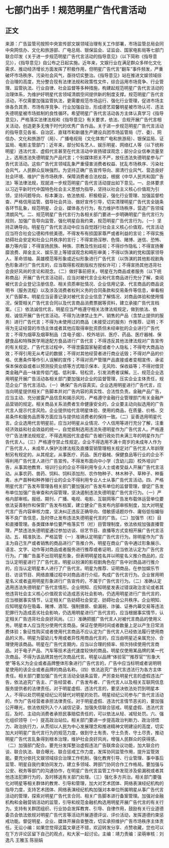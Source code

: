 # 七部门出手！规范明星广告代言活动
## 正文
来源：广告监管司按照中央宣传部文娱领域治理有关工作部署，市场监管总局会同中央网信办、文化和旅游部、广电总局、银保监会、证监会、国家电影局等七部门联合印发《关于进一步规范明星广告代言活动的指导意见》（以下简称《指导意见》），《指导意见》自公布之日起实施。近年来，文娱行业在满足群众多样化文化需求、推动经济增长方面发挥了积极作用，但明星广告代言“翻车”事件频发，严重破坏市场秩序、污染社会风气，亟待切实整治。《指导意见》站在推进文娱领域综合治理的高度，充分整合现有法律法规和政策性文件，综合运用市场竞争、行业管理、监管执法、行业自律、社会监督等多种措施，构建起规范明星广告代言活动的治理体系，为维护好明星代言领域清朗空间提供新的制度支撑。规范明星广告代言活动，不仅需要加强监管执法，更需要规范市场运行、强化行业管理，促进市场主体各负其责、市场有序竞争、行业加强自治，形成德艺双馨明星被市场认可、违法失德明星被市场抵制的良性循环。希望明星广告代言活动各方主体认真学习《指导意见》，严格落实法律法规和《指导意见》有关要求，依法、合规开展广告代言相关活动，创造更多无愧于时代的优秀广告作品。关于进一步规范明星广告代言活动的指导意见各省、自治区、直辖市和新疆生产建设兵团市场监管局（厅、委）、网信办、文化和旅游厅（局）、广播电视局（文化体育广电和旅游局）、银保监局、证监局、电影主管部门：近年来，部分知名艺人、娱乐明星、网络红人等（以下统称明星）违法代言、虚假代言甚至在代言活动中宣扬错误观念；部分企业信奉流量至上，选用违法失德明星为产品代言；个别媒体把关不严，放任违法失德明星参与广告代言活动。这些广告代言领域乱象严重侵害消费者权益、扰乱市场秩序、污染社会风气，人民群众反映强烈。为坚持正确广告宣传导向、廓清行业风气、营造良好社会环境、维护广告市场秩序、保障消费者合法权益，根据《中华人民共和国广告法》等法律法规，现就进一步规范明星广告代言活动提出如下意见。一、总体要求以习近平新时代中国特色社会主义思想为指导，坚持以社会主义核心价值观为引领，坚持问题导向、标本兼治，依法依规、积极稳妥，强化行业管理、加强监督检查、严格信用监管、倡导社会共治、做好宣传引导，切实清理明星广告代言全链条各环节乱象，规范明星、企业、媒体各方行为，有力维护市场秩序，营造广告领域清朗风气。二、规范明星广告代言行为各相关部门要进一步明确明星广告代言行为规则，加强广告导向监管，强化明星自我约束，规范明星广告代言行为。（一）坚持正确导向。明星在广告代言活动中应当自觉践行社会主义核心价值观，代言活动应当符合社会公德和传统美德。不得发布有损国家尊严或者利益的言论；不得实施妨碍社会安定和社会公共秩序的言行；不得宣扬淫秽、色情、赌博、迷信、恐怖、暴力等内容；不得宣扬民族、种族、宗教及性别歧视；不得炒作隐私；不得宣扬奢靡浪费、拜金主义、娱乐至上等错误观念和畸形审美；不得以饰演的党和国家领导人、革命领袖、英雄模范等形象或近似形象进行广告代言（以饰演的其他影视剧角色形象进行广告代言的，应当取得影视剧版权方授权许可）；不得宣扬其他违背社会良好风尚的言论和观念。（二）做好事前把关。明星在为商品或者服务（以下统称商品）开展广告代言活动前，应当对被代言企业和代言商品进行充分了解，查阅被代言企业登记注册信息、相关资质审批情况、企业信用记录、代言商品的商品说明书（服务流程）以及涉及消费者权利义务的合同条款和交易条件等信息，审看相关广告脚本。明星应当妥善记录对被代言企业信息了解情况、对商品体验和使用情况，保管相关广告代言合同以及代言商品消费票据等资料，建立承接广告代言档案。（三）依法诚信代言。明星应当严格遵守相关法律法规规定，做到依法、依规、诚信开展广告代言活动。不得为法律禁止生产、销售的产品（含禁止提供的服务）进行广告代言；不得为未使用过的商品（未接受过的服务）作推荐、证明；不得为无证经营的市场主体或者其他应取得审批资质但未经审批的企业进行广告代言；不得为烟草及烟草制品（含电子烟）、校外培训、医疗、药品、医疗器械、保健食品和特殊医学用途配方食品进行广告代言；不得违反其他法律法规对广告宣传的有关规定。广告代言过程中，不得泄露国家秘密或者个人隐私；不得夸大商品功效；不得引用无从考证的数据；不得对其他经营者进行商业诋毁；不得对产品的价格、优惠条件等作引人误解的宣传；不得对资产管理产品直接或者变相宣传、承诺保本保收益或者以预测投资业绩等方式暗示保本、无风险、保收益等；不得对借贷类金融产品一味宣传低门槛、低利率、轻松贷，引发消费者误解。三、规范企业选用明星开展广告活动各相关部门要加强对企业的监督管理，压实企业主体责任，规范企业广告代言活动。（一）确保广告内容真实。企业选用明星进行广告代言，应当向明星提供相关广告脚本并对广告内容的真实性、合法性负责。金融产品广告，应当主动、充分披露产品信息和揭示风险，严格遵守金融行业管理部门有关金融产品营销的规定。相关商品关系消费者生命健康安全的，企业要主动向拟选用的广告代言人提示代言风险。企业提供给代言明星体验、使用的商品，在质量、价格、交易条件和服务品质等方面应当与提供给消费者的保持一致。（二）妥善选用明星代言。企业选用代言明星前，应当对明星从业情况、个人信用等进行充分了解，注重经济效益和社会效益的统一，自觉抵制选用违法失德明星作为广告代言人。严格遵守广告法律法规规定，不得选用因代言虚假广告被行政处罚未满三年的明星作为广告代言人。（三）严格遵守禁止性规定。企业不得选用不满十周岁的未成年人作为广告代言人，未成年人保护法律法规及直播营销管理相关规定对广告代言人年龄限制另有规定的，从其规定。从事医疗、药品、医疗器械、保健食品等行业的企业不得利用广告代言人进行广告宣传。不得发布面向中小学（含幼儿园）校外培训广告，从事其他教育、培训行业的企业不得利用专业人士或者受益人开展广告代言活动。从事农药、兽药、饲料、饲料添加剂、农作物种子、林木种子、草种子、种畜禽、水产苗种和种养殖行业的企业不得利用专业人士从事广告代言活动。四、严格明星代言广告发布管理各相关部门要加强对广告发布单位的监督管理，督促广告发布单位加强广告审查和内容管理，坚决遏制违法失德明星广告代言行为。（一）严格内部审核。报纸、期刊、广播、电视、电影、互联网等广告发布载体运营单位要依法妥善制作和保管广告发布档案，建立健全广告发布内部审核制度，加大对明星代言广告内容审核力度，坚决纠正违反正确导向、借敏感话题炒作、庸俗低俗媚俗等不良广告信息，及时停止发布违法失德明星代言的广告。（二）加强节（栏）目和直播管理。各类媒体单位要严格落实节（栏）目管理制度，依法依规加强直播管理，严禁违法失德明星通过参加访谈、综艺节目、直播等方式变相开展广告代言活动。五、精准执法、严格监管（一）准确认定明星广告代言行为。除明星作为广告主为自己生产或者销售的商品进行广告推介外，明星在商业广告中通过形象展示、语言、文字、动作等对商品或者服务进行推荐或者证明，应当依法认定为广告代言行为。广播广告虽不出现明星形象，但表明明星姓名并以明星名义推介商品的，应当认定明星进行了广告代言。明星以扮演的影视剧角色在广告中对商品进行推介的，应当认定明星本人进行了广告代言。明星为推荐、证明商品，在参加娱乐节目、访谈节目、网络直播过程中对商品进行介绍，构成广告代言行为。企业冒用明星名义或者盗用明星形象进行广告宣传的，不属于广告代言行为。（二）准确认定选用违法失德明星广告代言情形。企业明知、应知明星发表过错误政治言论或者其他违背社会主义核心价值观言论造成恶劣社会影响，仍选用明星进行广告代言的，应当根据事实情节，认定相关广告妨碍社会安定、妨碍社会公共秩序。企业明知、应知明星存在吸毒、赌博、酒驾、强制猥亵、偷漏税、诈骗、证券内幕交易等违法犯罪行为造成恶劣社会影响，仍选用明星进行广告代言的，应当根据事实情节，认定相关广告违背社会良好风尚。（三）准确把握广告代言人对被代言商品的使用义务。明星本人应当充分使用代言商品，保证在使用时间或者数量上足以产生日常消费体验；象征性购买或者使用代言商品不应认定为广告代言人已经依法履行使用商品的义务。明星为婴幼儿专用或者异性用商品代言的，应当由明星近亲属充分、合理使用该商品。明星在广告代言期内，应当以合理的频率、频次持续使用代言商品。对于电子产品、汽车等技术迭代速度较快的商品，明星仅使用某品牌的某一代次商品，不得为该品牌其他代次商品代言。明星以品牌“体验官”“推荐官”“形象大使”等名义为企业或者品牌整体形象进行广告代言的，广告中应当标明或者说明明星使用的该企业或者品牌的商品名称。（四）依法追究广告代言违法行为各方主体责任。相关部门要加强广告代言活动全链条监管，严厉查处明星代言的虚假违法广告，依法追究广告主、广告经营者、广告发布者、广告代言人以及相关互联网信息服务提供者的法律责任。对于明星虚假、违法代言的，要坚决依法处罚到明星本人，不得以处罚明星经纪公司替代对明星的处罚。明星经纪公司参与广告代言活动的，作为广告经营者承担法律责任。对于明星虚假、违法代言情节恶劣的，要加强公开曝光，依法依规列入个人诚信记录，加强失信联合惩戒。明星虚假、违法代言后，及时、主动向消费者承担民事赔偿责任的，可以依法从轻、减轻处罚。六、强化组织领导（一）提高政治站位。相关部门要进一步提高政治判断力、政治领悟力、政治执行力，从贯彻以人民为中心发展理念和推进精神文明建设的高度，切实加大对明星广告代言行为的规范力度，做到守土有责、守土负责、守土尽责，推动明星广告代言乱象得到根本治理，维护社会良好风尚，增强人民群众的获得感。（二）加强部门配合。要充分发挥整治虚假违法广告联席会议功能，加大联合约谈、联合执法、联合曝光、联合惩戒工作力度，发挥协同监管作用，提升监管效能。要充分依托文娱领域综合治理工作机制，强化教育引导、行业管理、事中事后监管、明星自我约束协同发力，建立多领域、跨部门协同合作工作格局。要加强与公安、税务等部门的沟通协作，在明星广告代言监管工作中发现涉及偷漏税或者其他违法犯罪行为的，及时移送有关部门处理。（三）强化多方共治。相关部门要强化对明星等相关群体的教育、引导和管理，加大对艺术团体、网络表演经纪机构的指导力度，支持艺术团体、网络表演经纪机构加强对本单位所属明星从事广告代言活动的管理，探索对明星广告代言合同、相关广告脚本进行备案管理。加强对金融机构和金融营销活动的监管，引导和规范金融机构选用明星开展广告代言的有关行为。支持有关群团组织、行业协会发挥教育、引导、自律作用，鼓励有关行业道德委员会依法依规对明星广告代言等活动开展道德评议、评价活动，发挥道德约束惩戒功能。督促明星、企业、媒体开展自查整改，切实承担维护广告市场秩序主体责任。无讼小编：如果您觉得这篇文章还不错，欢迎转发分享、点赞收藏，您也可以在下方评论区留下自己的观点，和大家一起讨论。主编：靖力责编：梁萌审核：刘逸凡 王雅玉 陈丽娟